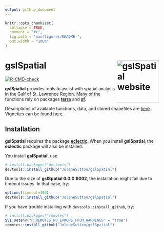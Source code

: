 ```yaml
---
output: github_document
---
```


<!-- README.md is generated from README.Rmd. Please edit that file -->

```r
knitr::opts_chunk$set(
  collapse = TRUE,
  comment = "#>",
  fig.path = "man/figures/README-",
  out.width = "100%"
)
```

# gslSpatial <a href="https://jolenesutton.github.io/gslSpatial/"><img src="man/figures/logo.png" align="right" height="138" alt="gslSpatial website" /></a>

<!-- badges: start -->
[![R-CMD-check](https://github.com/JoleneSutton/gslSpatial/actions/workflows/R-CMD-check.yaml/badge.svg)](https://github.com/JoleneSutton/gslSpatial/actions/workflows/R-CMD-check.yaml)
<!-- badges: end -->

**gslSpatial** provides tools to assist with spatial analysis in the Gulf of St. Lawrence Region. Many of the functions rely on packages [**terra**](https://rspatial.github.io/terra/) and [**sf**](https://r-spatial.github.io/sf/).

Descriptions of available functions, data, and stored shapefiles are [here](https://jolenesutton.github.io/gslSpatial/reference/index.html). Vignettes can be found [here](https://jolenesutton.github.io/gslSpatial/articles/).

## Installation

**gslSpatial** requires the package [**eclectic**](https://jolenesutton.github.io/eclectic/index.html). When you install **gslSpatial**, the **eclectic** package will also be installed.

You install **gslSpatial**, use:
``` r
# install.packages("devtools")
devtools::install_github("JoleneSutton/gslSpatial")
```
Due to the size of **gslSpatial 0.0.0.9002**, the installation might fail due to timeout issues. In that case, try:
``` r
options(timeout=400)
devtools::install_github("JoleneSutton/gslSpatial")
```
If you have trouble installing with `devtools::install_github`, try:
``` r
# install.packages("remotes")
Sys.setenv("R_REMOTES_NO_ERRORS_FROM_WARNINGS" = "true")
remotes::install_github("JoleneSutton/gslSpatial")
```
